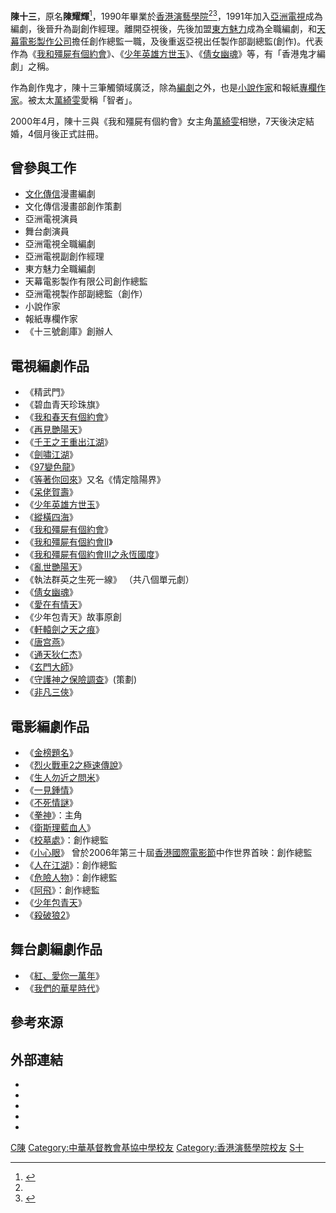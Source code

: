 {{藝人
|姓名 = 陳十三
|類型 = 編劇
|圖片 =<!--建議使用自由版權圖像-->
|圖片尺寸 =
|圖片簡介 =
|本名 = 陳耀輝
|外文名 =
|外文 = 
|羅馬拼音 = Chan Sap Sam
|英文名 = Robert Chan
|暱稱 =
|其他藝名 =
|國籍 = {{CNHK}}
|民族 =
|籍貫 =
|出生日期 = {{birth date and age|1966|10|17}}
|出生地點 = {{BHKG}}
|逝世日期 =
|逝世地點 =
|職業 = 編劇
|語言 = 粵語、國語、英語
|教育程度 = [[香港演藝學院|香港演藝學院]]
|母校 = [[中華基督教會基協中學|中華基督教會基協中學]]
|宗教信仰 =
|配偶 = {{marriage|[[萬綺雯|萬綺雯]]|2000}}
|兒女 =
|父母 =
|音樂類型 =
|演奏樂器 =
|出道地點 =
|出道作 =
|出道日期 =
|代表作 =
|活躍年代 =
|唱片公司 =
|經紀公司 =
|網站 =
|相關團體 =
|獎項 =
|IMDb = 1113644
|現任成員 =
|過往成員 =
|音樂專輯 =
|電影 =
|主持節目 =
|電視劇 =
|廣播劇 =
|舞台劇 =
|書籍 =
}}

'''陳十三'''{{BD|1966年|10月17日|catIdx=C陳}}，原名'''陳耀輝'''<ref name="十三的１３件事">{{cite news | title=十三的１３件事 | url=http://newsbot.lib.cuhk.edu.hk/news/singtao/20000507/D08033.html | page= | publisher=星島日報 | date=2000-05-07 | accessdate=2021-06-03 |quote= }}</ref>，1990年畢業於[[香港演藝學院|香港演藝學院]]<ref name="十三的１３件事" /><ref>{{Cite web |url=https://www.hkapa.edu/f/page/5951/Dramatic%20Arts%20Vol%2027.pdf |title=《戲劇藝術》第27期 |page=75、79 |publisher=香港演藝學院 |accessdate=2021-06-03 |archive-date=2020-05-10 |archive-url=https://web.archive.org/web/20200510091602/https://www.hkapa.edu/f/page/5951/Dramatic%20Arts%20Vol%2027.pdf |dead-url=no }}</ref>，1991年加入[[亞洲電視|亞洲電視]]成為編劇，後晉升為副創作經理。離開亞視後，先後加盟[[東方魅力|東方魅力]]成為全職編劇，和[[天幕電影製作公司|天幕電影製作公司]]擔任創作總監一職，及後重返亞視出任製作部副總監(創作)。代表作為《[[我和殭屍有個約會|我和殭屍有個約會]]》、《[[少年英雄方世玉|少年英雄方世玉]]》、《[[倩女幽魂|倩女幽魂]]》等，有「香港鬼才編劇」之稱。

作為創作鬼才，陳十三筆觸領域廣泛，除為[[編劇|編劇]]之外，也是[[小說作家|小說作家]]和報紙[[專欄作家|專欄作家]]。被太太[[萬綺雯|萬綺雯]]愛稱「智者」。

2000年4月，陳十三與《我和殭屍有個約會》女主角[[萬綺雯|萬綺雯]]相戀，7天後決定結婚，4個月後正式註冊。

==曾參與工作==
*[[文化傳信|文化傳信]]漫畫編劇
*文化傳信漫畫部創作策劃
*亞洲電視演員
*舞台劇演員
*亞洲電視全職編劇
*亞洲電視副創作經理
*東方魅力全職編劇
*天幕電影製作有限公司創作總監
*亞洲電視製作部副總監（創作）
*小說作家
*報紙專欄作家
*《十三號創庫》創辦人

==電視編劇作品==
*《精武門》
*《碧血青天珍珠旗》
*《[[我和春天有個約會_(1996年電視劇)|我和春天有個約會]]》
*《[[再見艷陽天|再見艷陽天]]》
*《[[千王之王重出江湖|千王之王重出江湖]]》
*《[[劍嘯江湖|劍嘯江湖]]》
*《[[97變色龍|97變色龍]]》
*《[[等著你回來|等著你回來]]》又名《情定陰陽界》
*《[[呆佬賀壽|呆佬賀壽]]》
*《[[少年英雄方世玉|少年英雄方世玉]]》
*《[[縱橫四海_(電視劇)|縱橫四海]]》
*《[[我和殭屍有個約會|我和殭屍有個約會]]》
*《[[我和殭屍有個約會II|我和殭屍有個約會II]]》
*《[[我和殭屍有個約會III之永恆國度|我和殭屍有個約會III之永恆國度]]》
*《[[亂世艷陽天|亂世艷陽天]]》
*《執法群英之生死一線》 （共八個單元劇）
*《[[倩女幽魂|倩女幽魂]]》
*《[[愛在有情天|愛在有情天]]》
*《少年包青天》故事原創
*《[[軒轅劍之天之痕|軒轅劍之天之痕]]》
*《[[唐宫燕|唐宫燕]]》
*《[[通天狄仁杰|通天狄仁杰]]》
*《[[玄門大師|玄門大師]]》
*《[[守護神之保險調查|守護神之保險調查]]》(策劃)
*《[[非凡三俠|非凡三俠]]》

==電影編劇作品==
*《[[金榜題名|金榜題名]]》
*《[[烈火戰車2之極速傳說|烈火戰車2之極速傳說]]》
*《[[生人勿近之問米|生人勿近之問米]]》
*《[[一見鍾情|一見鍾情]]》
*《[[不死情謎|不死情謎]]》
*《[[拳神|拳神]]》：主角
*《[[衛斯理藍血人|衛斯理藍血人]]》
*《[[校墓處|校墓處]]》：創作總監
*《[[小心眼|小心眼]]》 曾於2006年第三十屆[[香港國際電影節|香港國際電影節]]中作世界首映：創作總監
*《[[人在江湖|人在江湖]]》：創作總監
*《[[危險人物|危險人物]]》：創作總監
*《[[阿飛|阿飛]]》：創作總監
*《[[少年包青天|少年包青天]]》
*《[[殺破狼2|殺破狼2]]》

==舞台劇編劇作品==
*《[[紅、愛你一萬年|紅、愛你一萬年]]》
*《[[我們的華星時代|我們的華星時代]]》

==參考來源==
{{reflist}}

==外部連結==
*{{Sinaweibo|hkchan13|陳十三--萬綺雯}}
* {{imdb name|1113644}}{{en}}
* {{hkmdb name|13378}}
* {{douban people}}
* {{Mtime people|908140}}

[[Category:前亞洲電視編劇|C陳]]
[[Category:中華基督教會基協中學校友|Category:中華基督教會基協中學校友]]
[[Category:香港演藝學院校友|Category:香港演藝學院校友]]
[[Category:陳姓|S十]]
